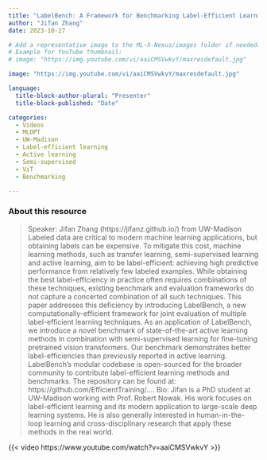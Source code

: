 ```yaml
---
title: "LabelBench: A Framework for Benchmarking Label-Efficient Learning" 
author: "Jifan Zhang" 
date: 2023-10-27

# Add a representative image to the ML-X-Nexus/images folder if needed.
# Example for YouTube thumbnail:
# image: "https://img.youtube.com/vi/aaiCMSVwkvY/maxresdefault.jpg"

image: "https://img.youtube.com/vi/aaiCMSVwkvY/maxresdefault.jpg"

language: 
  title-block-author-plural: "Presenter"
  title-block-published: "Date"

categories:
  - Videos
  - MLOPT
  - UW-Madison
  - Label-efficient learning
  - Active learning
  - Semi-supervised 
  - ViT
  - Benchmarking

---
```


### About this resource

> Speaker: Jifan Zhang (https://jifanz.github.io/) from UW-Madison
> Labeled data are critical to modern machine learning applications, but obtaining labels can be expensive. To mitigate this cost, machine learning methods, such as transfer learning, semi-supervised learning and active learning, aim to be label-efficient: achieving high predictive performance from relatively few labeled examples. While obtaining the best label-efficiency in practice often requires combinations of these techniques, existing benchmark and evaluation frameworks do not capture a concerted combination of all such techniques. This paper addresses this deficiency by introducing LabelBench, a new computationally-efficient framework for joint evaluation of multiple label-efficient learning techniques. As an application of LabelBench, we introduce a novel benchmark of state-of-the-art active learning methods in combination with semi-supervised learning for fine-tuning pretrained vision transformers. Our benchmark demonstrates better label-efficiencies than previously reported in active learning. LabelBench’s modular codebase is open-sourced for the broader community to contribute label-efficient learning methods and benchmarks. The repository can be found at: https://github.com/EfficientTraining/....
> Bio: Jifan is a PhD student at UW-Madison working with Prof. Robert Nowak. His work focuses on label-efficient learning and its modern application to large-scale deep learning systems. He is also generally interested in human-in-the-loop learning and cross-disciplinary research that apply these methods in the real world.

{{< video https://www.youtube.com/watch?v=aaiCMSVwkvY >}}
